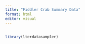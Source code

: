 ```yaml
---
title: "Fiddler Crab Summary Data"
format: html
editor: visual
---
```


## 

```r
library(lterdatasampler)

```
